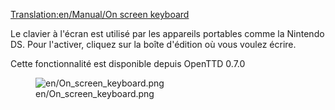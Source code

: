 [[Translation:en/Manual/On screen keyboard]]


Le clavier à l'écran est utilisé par les appareils portables comme la Nintendo DS. Pour l'activer, cliquez sur la boîte d'édition où vous voulez écrire.

Cette fonctionnalité est disponible depuis OpenTTD 0.7.0

[[File:en/On screen keyboard.png]]